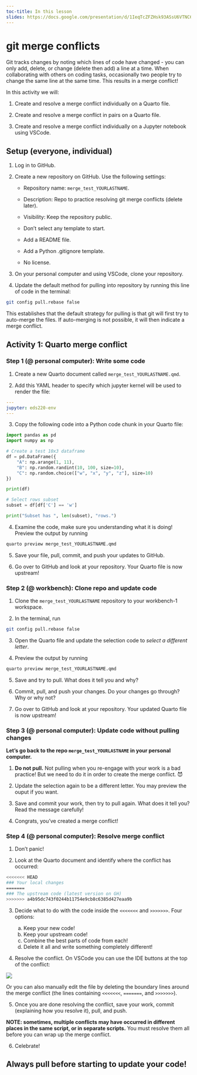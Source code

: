 ```yaml
---
toc-title: In this lesson
slides: https://docs.google.com/presentation/d/1IeqTcZFZHsk93ASsU6VTNC68vwlaRbfg-eC9uMzfVow/edit?usp=sharing
---
```


# git merge conflicts

<!-- *This activity has been adapted to quarto and Jupyter notebooks from [Casey O’Hara’s git activity for EDS 211](https://docs.google.com/document/d/1ZLD7CQXCgCp2B1xXGlwoJHOB_dzWe088lOVsJmqA3eY/edit?usp=sharing) with information from [NCEAS Learning Hub 10  Collaborating using Git and GitHub & Merge Conflicts](https://learning.nceas.ucsb.edu/2023-10-coreR/session_10.html).* -->

Git tracks changes by noting which lines of code have changed - you can only add, delete, or change (delete then add) a line at a time.  When collaborating with others on coding tasks, occasionally two people try to change the same line at the same time.  This results in a merge conflict!


In this activity we will:

1) Create and resolve a merge conflict individually on a Quarto file. 

2) Create and resolve a merge conflict in pairs on a Quarto file.

3) Create and resolve a merge conflict individually on a Jupyter notebook using VSCode. 

## Setup (everyone, individual)

1. Log in to GitHub.

2.  Create a new repository on GitHub. Use the following settings:

    - Repository name: `merge_test_YOURLASTNAME`.

    - Description: Repo to practice resolving git merge conflicts (delete later).

    - Visibility: Keep the repository public.

    - Don't select any template to start.

    - Add a README file.

    - Add a Python .gitignore template.

    - No license.

3. On your personal computer and using VSCode, clone your repository.

4. Update the default method for pulling into repository by running this line of code in the terminal: 
```bash
git config pull.rebase false
```
This establishes that the default strategy for pulling is that git will first try to auto-merge the files. If auto-merging is not possible, it will then indicate a merge conflict.


## Activity 1: Quarto merge conflict

### Step 1 (@ personal computer): Write some code

1. Create a new Quarto document called `merge_test_YOURLASTNAME.qmd`.

2. Add this YAML header to specify which jupyter kernel will be used to render the file:
```yml
---
jupyter: eds220-env
---
```

3. Copy the following code into a Python code chunk in your Quarto file:

```python
import pandas as pd
import numpy as np

# Create a test 10x3 dataframe
df = pd.DataFrame({
    "A": np.arange(1, 11),
    "B": np.random.randint(10, 100, size=10),
    "C": np.random.choice(["w", "x", "y", "z"], size=10)
})

print(df)

# Select rows subset
subset = df[df['C'] == 'w']

print("Subset has ", len(subset), "rows.")
```

4. Examine the code, make sure you understanding what it is doing! Preview the output by running 
```bash
quarto preview merge_test_YOURLASTNAME.qmd
```

5. Save your file, pull, commit, and push your updates to GitHub. 

6. Go over to GitHub and look at your repository. Your Quarto file is now upstream!

### Step 2 (@ workbench): Clone repo and update code

1. Clone the `merge_test_YOURLASTNAME` repository to your workbench-1 workspace. 

2. In the terminal, run
```bash
git config pull.rebase false
```

3. Open the Quarto file and update the selection code to *select a different letter*.

4. Preview the output by running 
```bash
quarto preview merge_test_YOURLASTNAME.qmd
```

5. Save and try to pull. What does it tell you and why?

6. Commit, pull, and push your changes. Do your changes go through? Why or why not?

7. Go over to GitHub and look at your repository. Your updated Quarto file is now upstream!

### Step 3  (@ personal computer): Update code without pulling changes

**Let's go back to the repo `merge_test_YOURLASTNAME` in your personal computer.**

1. **Do not pull.** Not pulling when you re-engage with your work is a bad practice! But we need to do it in order to create the merge conflict. 😈

2. Update the selection again to be a different letter. You may preview the ouput if you want. 

3. Save and commit your work, then try to pull again.  What does it tell you?  Read the message carefully!

4. Congrats, you’ve created a merge conflict! 

### Step 4  (@ personal computer): Resolve merge conflict

1. Don’t panic!

2. Look at the Quarto document and identify where the conflict has occurred:

```bash
<<<<<<< HEAD
### Your local changes
=======
### The upstream code (latest version on GH)
>>>>>>> a4b95dc743f0244b11754e9cb8c6385d427eaa9b
```

3. Decide what to do with the code inside the  `<<<<<<<` and `>>>>>>>`.  Four options:

    a. Keep your new code! 
    b. Keep your upstream code! 
    c. Combine the best parts of code from each!  
    d. Delete it all and write something completely different! 

4. Resolve the conflict. On VSCode you can use the IDE buttons at the top of the conflict:

![](images/git-merge-conflicts/VSCode-merge-conflict.png)

Or you can also manually edit the file by deleting the boundary lines around the merge conflict (the lines containing `<<<<<<<`, `=======`, and `>>>>>>>`).

5. Once you are done resolving the conflict, save your work, commit (explaining how you resolve it), pull, and push.

**NOTE: sometimes, multiple conflicts may have occurred in different places in the same script, or in separate scripts.**  You must resolve them all before you can wrap up the merge conflict.

6. Celebrate!

::: {.callout-tip}
## Always pull before starting to update your code!


:::